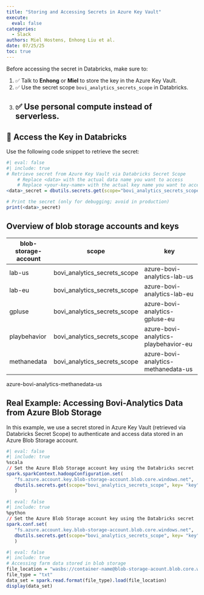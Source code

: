 ```yaml
---
title: "Storing and Accessing Secrets in Azure Key Vault"
execute:
  eval: false
categories:
  - Slack
authors: Miel Hostens, Enhong Liu et al.
date: 07/25/25
toc: true
---
```


Before accessing the secret in Databricks, make sure to:

1. ✅ Talk to **Enhong** or **Miel** to store the key in the Azure Key Vault.
2. ✅ Use the secret scope `bovi_analytics_secrets_scope` in Databricks.
3. ✅ Use personal compute instead of serverless.
---

## 🔐 Access the Key in Databricks

Use the following code snippet to retrieve the secret:

```r
#| eval: false
#| include: true
# Retrieve secret from Azure Key Vault via Databricks Secret Scope
    # Replace <data> with the actual data name you want to access
    # Replace <your-key-name> with the actual key name you want to access.
<data>_secret = dbutils.secrets.get(scope="bovi_analytics_secrets_scope", key= <your-key-name> )

# Print the secret (only for debugging; avoid in production)
print(<data>_secret)
```

## Overview of blob storage accounts and keys

| blob-storage-account | scope                        | key                                  |
|----------------------|------------------------------|--------------------------------------|
| lab-us               | bovi_analytics_secrets_scope | azure-bovi-analytics-lab-us          |
| lab-eu               | bovi_analytics_secrets_scope | azure-bovi-analytics-lab-eu          |
| gpluse               | bovi_analytics_secrets_scope | azure-bovi-analytics-gpluse-eu       |
| playbehavior         | bovi_analytics_secrets_scope | azure-bovi-analytics-playbehavior-eu |
| methanedata          | bovi_analytics_secrets_scope | azure-bovi-analytics-methanedata-us  |

azure-bovi-analytics-methanedata-us

## Real Example: Accessing Bovi-Analytics Data from Azure Blob Storage

In this example, we use a secret stored in Azure Key Vault (retrieved via Databricks Secret Scope) to authenticate and access data stored in an Azure Blob Storage account.

```r
#| eval: false
#| include: true
%scala
// Set the Azure Blob Storage account key using the Databricks secret
spark.sparkContext.hadoopConfiguration.set(
   "fs.azure.account.key.blob-storage-account.blob.core.windows.net",
   dbutils.secrets.get(scope="bovi_analytics_secrets_scope", key= "key")
   )
```

```r
#| eval: false
#| include: true
%python
// Set the Azure Blob Storage account key using the Databricks secret
spark.conf.set(
   "fs.azure.account.key.blob-storage-account.blob.core.windows.net",
   dbutils.secrets.get(scope="bovi_analytics_secrets_scope", key= "key")
   )
```

```r
#| eval: false
#| include: true
# Accessing farm data stored in blob storage
file_location = "wasbs://container-name@blob-storage-acount.blob.core.windows.net/path-to-file/"
file_type = "txt"
data_set = spark.read.format(file_type).load(file_location)
display(data_set)
```

